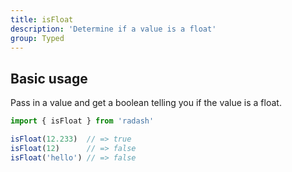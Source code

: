 ```yaml
---
title: isFloat
description: 'Determine if a value is a float'
group: Typed
---
```


## Basic usage

Pass in a value and get a boolean telling you if the value is a float.

```ts
import { isFloat } from 'radash'

isFloat(12.233)  // => true
isFloat(12)      // => false
isFloat('hello') // => false
```
